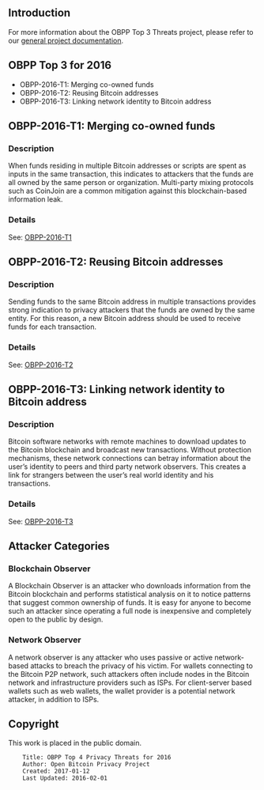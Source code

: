 == Introduction ==

For more information about the OBPP Top 3 Threats project, please refer to our [https://github.com/OpenBitcoinPrivacyProject/top-threats/master/README.md general project documentation].

== OBPP Top 3 for 2016 ==

* OBPP-2016-T1: Merging co-owned funds
* OBPP-2016-T2: Reusing Bitcoin addresses
* OBPP-2016-T3: Linking network identity to Bitcoin address

== OBPP-2016-T1: Merging co-owned funds ==

=== Description ===

When funds residing in multiple Bitcoin addresses or scripts are spent as inputs in the same transaction, this indicates to attackers that the funds are all owned by the same person or organization. Multi-party mixing protocols such as CoinJoin are a common mitigation against this blockchain-based information leak.

=== Details ===

See: [https://github.com/OpenBitcoinPrivacyProject/top-threats/master/2016/OBPP-2016-T1.mediawiki OBPP-2016-T1]

== OBPP-2016-T2: Reusing Bitcoin addresses ==

=== Description ===

Sending funds to the same Bitcoin address in multiple transactions provides strong indication to privacy attackers that the funds are owned by the same entity. For this reason, a new Bitcoin address should be used to receive funds for each transaction.

=== Details ===

See: [https://github.com/OpenBitcoinPrivacyProject/top-threats/2016/master/OBPP-2016-T2.mediawiki OBPP-2016-T2]

== OBPP-2016-T3: Linking network identity to Bitcoin address ==

=== Description ===

Bitcoin software networks with remote machines to download updates to the Bitcoin blockchain and broadcast new transactions. Without protection mechanisms, these network connections can betray information about the user’s identity to peers and third party network observers. This creates a link for strangers between the user’s real world identity and his transactions.

=== Details ===

See: [https://github.com/OpenBitcoinPrivacyProject/top-threats/2016/master/OBPP-2016-T3.mediawiki OBPP-2016-T3]

== Attacker Categories ==

=== Blockchain Observer ===

A Blockchain Observer is an attacker who downloads information from the Bitcoin blockchain and performs statistical analysis on it to notice patterns that suggest common ownership of funds. It is easy for anyone to become such an attacker since operating a full node is inexpensive and completely open to the public by design.

=== Network Observer ===

A network observer is any attacker who uses passive or active network-based attacks to breach the privacy of his victim. For wallets connecting to the Bitcoin P2P network, such attackers often include nodes in the Bitcoin network and infrastructure providers such as ISPs. For client-server based wallets such as web wallets, the wallet provider is a potential network attacker, in addition to ISPs.

== Copyright ==

This work is placed in the public domain.

<pre>
    Title: OBPP Top 4 Privacy Threats for 2016
    Author: Open Bitcoin Privacy Project
    Created: 2017-01-12
    Last Updated: 2016-02-01
</pre>
